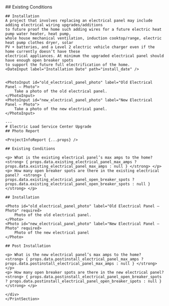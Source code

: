 <Tabs>
  <Tab eventKey="pre_installation" title="Pre-Installation">
    ## Existing Conditions
     <NumberInput label="What is the existing electrical panel’s max amps to the home?"  path="existing_electrical_panel_max_amps" />
     <NumberInput label="How many open breaker spots are there in the existing electrical panel?"  path="existing_electrical_panel_open_breaker_spots" />
  </Tab>
  <Tab eventKey="installation" title="Installation">  

    ## Installation
    A project that involves replacing an electrical panel may include adding electrical wiring upgrades/additions 
    to future proof the home such adding wires for a future electric heat pump water heater, heat pump, 
    whole house mechanical ventilation, induction cooktop/range, electric heat pump clothes dryer, solar 
    PV + batteries, and a Level 2 electric vehicle charger even if the home currently doesn’t have these 
    electrical appliances. At minimum the upgraded electrical panel should have enough open breaker spots 
    to support the future full electrification of the home.
    <DateInput label="Installation Date" path="install_date" />

    
    <PhotoInput id="old_electrical_panel_photo" label="Old Electrical Panel – Photo">
        Take a photo of the old electrical panel.
    </PhotoInput>
    <PhotoInput id="new_electrical_panel_photo" label="New Electrical Panel – Photo">
        Take a photo of the new electrical panel.
    </PhotoInput>

  </Tab>
  <Tab eventKey="post-installation" title="Post-Installation">  
    <NumberInput label="What is the new electrical panel’s max amps to the home?"  path="postinstall_electrical_panel_max_amps" />
    <NumberInput label="How many open breaker spots are there in the new electrical panel?"  path="postinstall_electrical_panel_open_breaker_spots" />
  </Tab>
  <Tab eventKey="report"  title="Report">
    <PrintSection label="Print Report">
    <div className="pdf-wrapper">

    ---
    # Electric Load Service Center Upgrade
    ## Photo Report

    <ProjectInfoReport {...props} />

    ## Existing Conditions

    <p> What is the existing electrical panel’s max amps to the home?   <strong> { props.data.existing_electrical_panel_max_amps ? props.data.existing_electrical_panel_max_amps : null } </strong> </p>
    <p> How many open breaker spots are there in the existing electrical panel?  <strong> { props.data.existing_electrical_panel_open_breaker_spots ? props.data.existing_electrical_panel_open_breaker_spots : null } </strong> </p>
   
    ## Installation
    
    <Photo id="old_electrical_panel_photo" label="Old Electrical Panel – Photo" required>
        Photo of the old electrical panel.
    </Photo>
    <Photo id="new_electrical_panel_photo" label="New Electrical Panel – Photo" required>
        Photo of the new electrical panel
    </Photo>

    ## Post Installation

    <p> What is the new electrical panel’s max amps to the home?   <strong> { props.data.postinstall_electrical_panel_max_amps ? props.data.postinstall_electrical_panel_max_amps : null } </strong> </p>
    <p> How many open breaker spots are there in the new electrical panel?  <strong> { props.data.postinstall_electrical_panel_open_breaker_spots ? props.data.postinstall_electrical_panel_open_breaker_spots : null } </strong> </p>

    </div>
    </PrintSection>
  </Tab>
</Tabs>